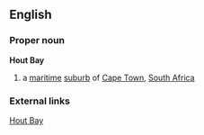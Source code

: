 ==English==
===Proper noun===
'''Hout Bay'''
# a [[maritime]] [[suburb]] of [[Cape Town]], [[South Africa]]
===External links===
[http://www.go2africa.com/south-africa/cape-peninsula/hout-bay/ Hout Bay]